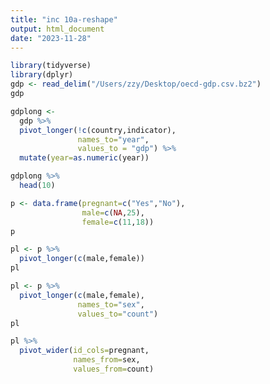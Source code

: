 ```yaml
---
title: "inc 10a-reshape"
output: html_document
date: "2023-11-28"
---
```


```r
library(tidyverse)
library(dplyr)
gdp <- read_delim("/Users/zzy/Desktop/oecd-gdp.csv.bz2")
gdp
```


```r
gdplong <- 
  gdp %>% 
  pivot_longer(!c(country,indicator), 
               names_to="year",
               values_to = "gdp") %>% 
  mutate(year=as.numeric(year))

gdplong %>% 
  head(10)
```

```r
p <- data.frame(pregnant=c("Yes","No"),
                male=c(NA,25),
                female=c(11,18))
p
```

```r
pl <- p %>% 
  pivot_longer(c(male,female))
pl
```

```r

pl <- p %>% 
  pivot_longer(c(male,female),
               names_to="sex",
               values_to="count")
pl
```


```r
pl %>% 
  pivot_wider(id_cols=pregnant,
              names_from=sex,
              values_from=count)

```

```r


```

